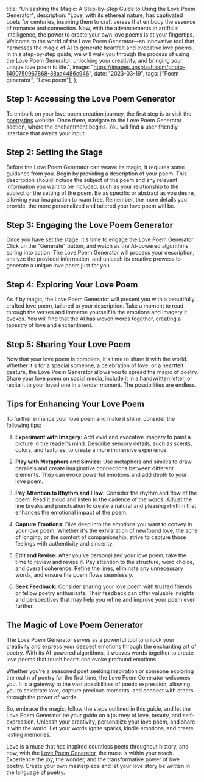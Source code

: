   title:
    "Unleashing the Magic: A Step-by-Step Guide to Using the Love Poem Generator",
  description:
    "Love, with its ethereal nature, has captivated poets for centuries, inspiring them to craft verses that embody the essence of romance and connection. Now, with the advancements in artificial intelligence, the power to create your own love poems is at your fingertips. Welcome to the world of the Love Poem Generator—an innovative tool that harnesses the magic of AI to generate heartfelt and evocative love poems. In this step-by-step guide, we will walk you through the process of using the Love Poem Generator, unlocking your creativity, and bringing your unique love poem to life.",
  image: "https://images.unsplash.com/photo-1490750967868-88aa4486c946",
  date: "2023-03-19",
  tags: ["Poem generator", "Love poem"],
};

## Step 1: Accessing the Love Poem Generator

To embark on your love poem creation journey, the first step is to visit the [poetry.tips](/) website. Once there, navigate to the Love Poem Generator section, where the enchantment begins. You will find a user-friendly interface that awaits your input.

## Step 2: Setting the Stage

Before the Love Poem Generator can weave its magic, it requires some guidance from you. Begin by providing a description of your poem. This description should include the subject of the poem and any relevant information you want to be included, such as your relationship to the subject or the setting of the poem. Be as specific or abstract as you desire, allowing your imagination to roam free. Remember, the more details you provide, the more personalized and tailored your love poem will be.

## Step 3: Engaging the Love Poem Generator

Once you have set the stage, it's time to engage the Love Poem Generator. Click on the "Generate" button, and watch as the AI-powered algorithms spring into action. The Love Poem Generator will process your description, analyze the provided information, and unleash its creative prowess to generate a unique love poem just for you.

<CallToAction type="Love Poem" />

## Step 4: Exploring Your Love Poem

As if by magic, the Love Poem Generator will present you with a beautifully crafted love poem, tailored to your description. Take a moment to read through the verses and immerse yourself in the emotions and imagery it evokes. You will find that the AI has woven words together, creating a tapestry of love and enchantment.

## Step 5: Sharing Your Love Poem

Now that your love poem is complete, it's time to share it with the world. Whether it's for a special someone, a celebration of love, or a heartfelt gesture, the Love Poem Generator allows you to spread the magic of poetry. Share your love poem on social media, include it in a handwritten letter, or recite it to your loved one in a tender moment. The possibilities are endless.

## Tips for Enhancing Your Love Poem

To further enhance your love poem and make it shine, consider the following tips:

1. **Experiment with Imagery:** Add vivid and evocative imagery to paint a picture in the reader's mind. Describe sensory details, such as scents, colors, and textures, to create a more immersive experience.

2. **Play with Metaphors and Similes:** Use metaphors and similes to draw parallels and create imaginative connections between different elements. They can evoke powerful emotions and add depth to your love poem.

3. **Pay Attention to Rhythm and Flow:** Consider the rhythm and flow of the poem. Read it aloud and listen to the cadence of the words. Adjust the line breaks and punctuation to create a natural and pleasing rhythm that enhances the emotional impact of the poem.

4. **Capture Emotions:** Dive deep into the emotions you want to convey in your love poem. Whether it's the exhilaration of newfound love, the ache of longing, or the comfort of companionship, strive to capture those feelings with authenticity and sincerity.

5. **Edit and Revise:** After you've personalized your love poem, take the time to review and revise it. Pay attention to the structure, word choice, and overall coherence. Refine the lines, eliminate any unnecessary words, and ensure the poem flows seamlessly.

6. **Seek Feedback:** Consider sharing your love poem with trusted friends or fellow poetry enthusiasts. Their feedback can offer valuable insights and perspectives that may help you refine and improve your poem even further.

## The Magic of Love Poem Generator

The Love Poem Generator serves as a powerful tool to unlock your creativity and express your deepest emotions through the enchanting art of poetry. With its AI-powered algorithms, it weaves words together to create love poems that touch hearts and evoke profound emotions.

Whether you're a seasoned poet seeking inspiration or someone exploring the realm of poetry for the first time, the Love Poem Generator welcomes you. It is a gateway to the vast possibilities of poetic expression, allowing you to celebrate love, capture precious moments, and connect with others through the power of words.

So, embrace the magic, follow the steps outlined in this guide, and let the Love Poem Generator be your guide on a journey of love, beauty, and self-expression. Unleash your creativity, personalize your love poem, and share it with the world. Let your words ignite sparks, kindle emotions, and create lasting memories.

Love is a muse that has inspired countless poets throughout history, and now, with the [Love Poem Generator](/), the muse is within your reach. Experience the joy, the wonder, and the transformative power of love poetry. Create your own masterpiece and let your love story be written in the language of poetry.
